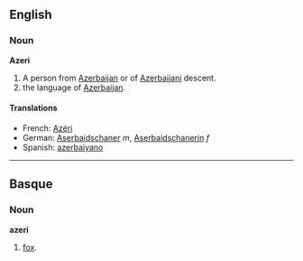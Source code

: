 ==English==
===Noun===
'''Azeri'''

#A person from [[Azerbaijan]] or of [[Azerbaijani]] descent.
#the language of [[Azerbaijan]].

====Translations====
*French: [[Azéri]]
*German: [[Aserbaidschaner]] ''m'', [[Aserbaidschanerin]] ''f''
*Spanish: [[azerbaiyano]]

----

==Basque==
===Noun===
'''azeri'''

# [[fox]].
